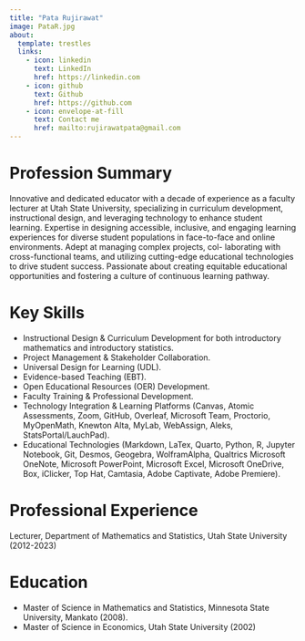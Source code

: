 ```yaml
---
title: "Pata Rujirawat"
image: PataR.jpg
about:
  template: trestles
  links:
    - icon: linkedin
      text: LinkedIn
      href: https://linkedin.com
    - icon: github
      text: Github
      href: https://github.com
    - icon: envelope-at-fill
      text: Contact me
      href: mailto:rujirawatpata@gmail.com
---
```

<!---
<iframe
    width="800"
    height="800"
    src="InstructionalDesigner_resumePata.pdf"
>
</iframe>
--->
# Profession Summary

Innovative and dedicated educator with a decade of experience as a faculty lecturer at Utah State University, specializing in curriculum development, instructional design, and leveraging technology to enhance student learning. Expertise in designing accessible, inclusive, and engaging learning experiences for diverse student populations in face-to-face and online environments. Adept at managing complex projects, col- laborating with cross-functional teams, and utilizing cutting-edge educational technologies to drive student success. Passionate about creating equitable educational opportunities and fostering a culture of continuous learning pathway.

# Key Skills
- Instructional Design \& Curriculum Development for both introductory mathematics and introductory statistics.
- Project Management \& Stakeholder Collaboration.
- Universal Design for Learning (UDL).
- Evidence-based Teaching (EBT).
- Open Educational Resources (OER) Development.
- Faculty Training \& Professional Development.
- Technology Integration \& Learning Platforms (Canvas, Atomic Assessments, Zoom, GitHub, Overleaf, Microsoft Team, Proctorio, MyOpenMath, Knewton Alta, MyLab, WebAssign, Aleks, StatsPortal/LauchPad).
- Educational Technologies (Markdown, LaTex, Quarto, Python, R, Jupyter Notebook, Git, Desmos, Geogebra, WolframAlpha, Qualtrics Microsoft OneNote, Microsoft PowerPoint, Microsoft Excel, Microsoft OneDrive, Box, iClicker, Top Hat, Camtasia, Adobe Captivate, Adobe Premiere).

# Professional Experience
Lecturer, Department of Mathematics and Statistics, Utah State University (2012-2023)

# Education
- Master of Science in Mathematics and Statistics, Minnesota State University, Mankato (2008).
- Master of Science in Economics, Utah State University (2002)